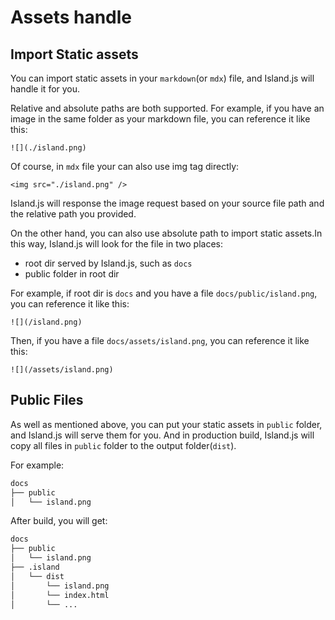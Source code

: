 # Assets handle

## Import Static assets

You can import static assets in your `markdown`(or `mdx`) file, and Island.js will handle it for you.

Relative and absolute paths are both supported. For example, if you have an image in the same folder as your markdown file, you can reference it like this:

```mdx
![](./island.png)
```

Of course, in `mdx` file your can also use img tag directly:

```mdx
<img src="./island.png" />
```

Island.js will response the image request based on your source file path and the relative path you provided.

On the other hand, you can also use absolute path to import static assets.In this way, Island.js will look for the file in two places:

- root dir served by Island.js, such as `docs`
- public folder in root dir

For example, if root dir is `docs` and you have a file `docs/public/island.png`, you can reference it like this:

```mdx
![](/island.png)
```

Then, if you have a file `docs/assets/island.png`, you can reference it like this:

```mdx
![](/assets/island.png)
```

## Public Files

As well as mentioned above, you can put your static assets in `public` folder, and Island.js will serve them for you. And in production build,
Island.js will copy all files in `public` folder to the output folder(`dist`).

For example:

```bash
docs
├── public
│   └── island.png
```

After build, you will get:

```bash
docs
├── public
│   └── island.png
├── .island
│   └── dist
│       └── island.png
│       └── index.html
│       └── ...
```
